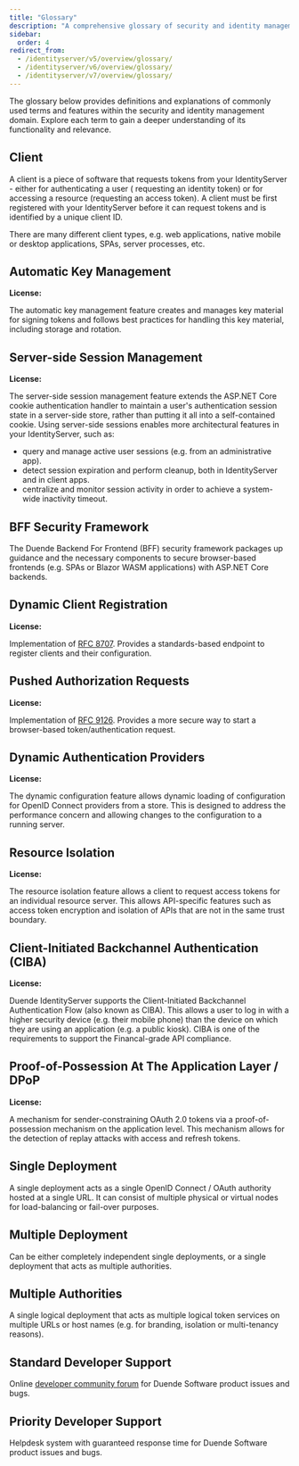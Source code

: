 ```yaml
---
title: "Glossary"
description: "A comprehensive glossary of security and identity management terms, including features and concepts used in Duende IdentityServer"
sidebar:
  order: 4
redirect_from:
  - /identityserver/v5/overview/glossary/
  - /identityserver/v6/overview/glossary/
  - /identityserver/v7/overview/glossary/
---
```



The glossary below provides definitions and explanations of commonly used terms and features within the security and
identity management domain. Explore each term to gain a deeper understanding of its functionality and relevance.

## Client

A client is a piece of software that requests tokens from your IdentityServer - either for authenticating a user (
requesting an identity token) or for accessing a resource (requesting an access token). A client must be first
registered with your IdentityServer before it can request tokens and is identified by a unique client ID.

There are many different client types, e.g. web applications, native mobile or desktop applications, SPAs, server
processes, etc.

<LinkCard
  description="Learn more about clients"
  href="/identityserver/fundamentals/clients"
  title="Documentation"
/>

## Automatic Key Management

**License: <Badge text="Business" />**

The automatic key management feature creates and manages key material for signing tokens and follows best practices for
handling this key material, including storage and rotation.

<CardGrid>
  <LinkCard
    description="Automatic Key Management post"
    href="https://duendesoftware.com/blog/20201028-key-management"
    title="More Details"
    target="_blank"
  />
  <LinkCard
    description="Learn more about key rotation"
    href="/identityserver/fundamentals/key-management/#automatic-key-management"
    title="Documentation"
  />
</CardGrid>

## Server-side Session Management

**License: <Badge text="Business" />**

The server-side session management feature extends the ASP.NET Core cookie authentication handler to maintain a user's
authentication session state in a server-side store, rather than putting it all into a self-contained cookie. Using
server-side sessions enables more architectural features in your IdentityServer, such as:

- query and manage active user sessions (e.g. from an administrative app).
- detect session expiration and perform cleanup, both in IdentityServer and in client apps.
- centralize and monitor session activity in order to achieve a system-wide inactivity timeout.

<CardGrid>
  <LinkCard
    description="Server-side Session Management post"
    href="https://duendesoftware.com/blog/20220406-session-management"
    title="More Details"
    target="_blank"
  />
  <LinkCard
    description="Learn more about Server-side Session Management"
    href="/identityserver/ui/server-side-sessions/"
    title="Documentation"
  />
</CardGrid>

## BFF Security Framework

The Duende Backend For Frontend (BFF) security framework packages up guidance and the necessary components to secure
browser-based frontends (e.g. SPAs or Blazor WASM applications) with ASP.NET Core backends.

<CardGrid>
  <LinkCard
    description="BFF Security Framework post"
    href="https://duendesoftware.com/blog/20210326-bff"
    title="More Details"
    target="_blank"
  />
  <LinkCard
    description="Learn more about BFF"
    href="/bff/"
    title="Documentation"
  />
</CardGrid>

## Dynamic Client Registration

**License: <Badge text="Business" />**

Implementation of [RFC 8707](https://tools.ietf.org/html/rfc8707). Provides a standards-based endpoint to register
clients and their configuration.

<LinkCard
  description="Learn more about Dynamic Client Registration"
  href="/identityserver/configuration"
  title="Documentation"
/>

## Pushed Authorization Requests

**License: <Badge text="Business" />**

Implementation of [RFC 9126](https://www.rfc-editor.org/rfc/rfc9126.html). Provides a more secure way to start a
browser-based token/authentication request.

<LinkCard
  description="Learn more about Pushed Authorization Requests"
  href="/identityserver/tokens/par"
  title="Documentation"
/>

## Dynamic Authentication Providers

**License: <Badge text="Enterprise" />**

The dynamic configuration feature allows dynamic loading of configuration for OpenID Connect providers from a store.
This is designed to address the performance concern and allowing changes to the configuration to a running server.

<CardGrid>
  <LinkCard
    description="Dynamic Authentication Providers post"
    href="https://duendesoftware.com/blog/20210517-dynamic-providers"
    title="More Details"
    target="_blank"
  />
  <LinkCard
    description="Learn more about Dynamic Authentication Providers"
    href="/identityserver/fundamentals/key-management/#automatic-key-management"
    title="Documentation"
  />
</CardGrid>

## Resource Isolation

**License: <Badge text="Enterprise" />**

The resource isolation feature allows a client to request access tokens for an individual resource server.
This allows API-specific features such as access token encryption and isolation of APIs that are not in the same trust
boundary.

<CardGrid>
  <LinkCard
    description="Resource Isolation post"
    href="https://duendesoftware.com/blog/20201230-resource-isolation"
    title="More Details"
    target="_blank"
  />
  <LinkCard
    description="Learn more about Resource Isolation"
    href="/identityserver/fundamentals/resources/isolation/"
    title="Documentation"
  />
</CardGrid>

## Client-Initiated Backchannel Authentication (CIBA)

**License: <Badge text="Enterprise" />**

Duende IdentityServer supports the Client-Initiated Backchannel Authentication Flow (also known as CIBA).
This allows a user to log in with a higher security device (e.g. their mobile phone) than the device on which they are
using an application (e.g. a public kiosk).
CIBA is one of the requirements to support the Financal-grade API compliance.

<CardGrid>
  <LinkCard
    description="Client-Initiated Backchannel Authentication post"
    href="https://duendesoftware.com/blog/20220107-ciba"
    title="More Details"
    target="_blank"
  />
  <LinkCard
    description="Learn more about CIBA"
    href="/identityserver/ui/ciba/"
    title="Documentation"
  />
</CardGrid>

## Proof-of-Possession At The Application Layer / DPoP

**License: <Badge text="Enterprise" />**

A mechanism for sender-constraining OAuth 2.0 tokens via a proof-of-possession mechanism on the application level. This
mechanism allows for the detection of replay attacks with access and refresh tokens.

<LinkCard
  description="Learn more about Proof-of-Possession"
  href="/identityserver/tokens/pop"
  title="Documentation"
/>

## Single Deployment

A single deployment acts as a single OpenID Connect / OAuth authority hosted at a single URL. It can consist of multiple
physical or virtual nodes for load-balancing or fail-over purposes.

## Multiple Deployment

Can be either completely independent single deployments, or a single deployment that acts as multiple authorities.

## Multiple Authorities

A single logical deployment that acts as multiple logical token services on multiple URLs or host names (e.g. for
branding, isolation or multi-tenancy reasons).

## Standard Developer Support

Online [developer community forum](https://github.com/DuendeSoftware/community/discussions) for Duende Software product
issues and bugs.

<LinkCard
  description="Learn more about the Duende Developer Community"
  href="https://github.com/DuendeSoftware/community/discussions"
  title="Duende Developer Community"
  _target="_blank"
/>

## Priority Developer Support

Helpdesk system with guaranteed response time for Duende Software product issues and bugs.

<LinkCard
  description="Download the Priority Support License PDF"
  href="https://duendesoftware.com/license/PrioritySupportLicense.pdf"
  title="More Details"
  _target="_blank"
/>
